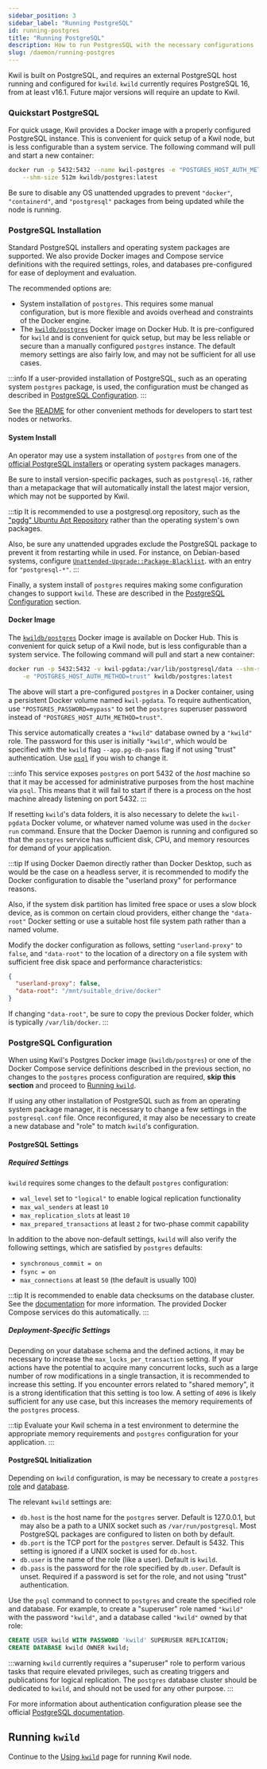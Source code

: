 ```yaml
---
sidebar_position: 3
sidebar_label: "Running PostgreSQL"
id: running-postgres
title: "Running PostgreSQL"
description: How to run PostgresSQL with the necessary configurations
slug: /daemon/running-postgres
---
```


Kwil is built on PostgreSQL, and requires an external PostgreSQL host running
and configured for `kwild`. `kwild` currently requires PostgreSQL 16, from at
least v16.1. Future major versions will require an update to Kwil.

### Quickstart PostgreSQL

For quick usage, Kwil provides a Docker image with a properly configured
PostgreSQL instance. This is convenient for quick setup of a Kwil node, but is
less configurable than a system service. The following command will pull and
start a new container:

```bash
docker run -p 5432:5432 --name kwil-postgres -e "POSTGRES_HOST_AUTH_METHOD=trust" \
    --shm-size 512m kwildb/postgres:latest
```

Be sure to disable any OS unattended upgrades to prevent `"docker"`, `"containerd"`, and
`"postgresql"` packages from being updated while the node is running.

### PostgreSQL Installation

Standard PostgreSQL installers and operating system packages are supported.
We also provide Docker images and Compose service definitions with the required
settings, roles, and databases pre-configured for ease of deployment and evaluation.

The recommended options are:

* System installation of `postgres`. This requires some manual configuration,
  but is more flexible and avoids overhead and constraints of the Docker engine.
* The [`kwildb/postgres`](https://hub.docker.com/r/kwildb/postgres) Docker image
  on Docker Hub. It is pre-configured for `kwild` and is convenient for quick
  setup, but may be less reliable or secure than a manually configured
  `postgres` instance. The default memory settings are also fairly low, and may
  not be sufficient for all use cases. 

:::info
If a user-provided installation of PostgreSQL, such as an operating system
`postgres` package, is used, the configuration must be changed as described in [PostgreSQL Configuration](#postgresql-configuration).
:::

See the [README](https://github.com/kwilteam/kwil-db/blob/main/README.md)
for other convenient methods for developers to start test nodes or networks.

#### System Install

An operator may use a system installation of `postgres` from one of the
[official PostgreSQL installers](https://www.postgresql.org/download/) or
operating system packages managers.

Be sure to install version-specific packages, such as `postgresql-16`, rather than
a metapackage that will automatically install the latest major version, which may
not be supported by Kwil.

:::tip
It is recommended to use a postgresql.org repository, such as the ["pgdg" Ubuntu
Apt Repository](https://wiki.postgresql.org/wiki/Apt) rather than the operating system's own packages.

Also, be sure any unattended upgrades exclude the PostgreSQL package to prevent
it from restarting while in used. For instance, on Debian-based systems,
configure
[`Unattended-Upgrade::Package-Blacklist`](https://help.ubuntu.com/community/AutomaticSecurityUpdates#Using_the_.22unattended-upgrades.22_package).
with an entry for `"postgresql-*"`.
:::

Finally, a system install of `postgres` requires making some configuration
changes to support `kwild`. These are described in the [PostgreSQL Configuration](#postgresql-configuration) section.

#### Docker Image

The [`kwildb/postgres`](https://hub.docker.com/r/kwildb/postgres) Docker image
is available on Docker Hub. This is convenient for quick setup of a Kwil node,
but is less configurable than a system service. The following command will pull
and start a new container:

```bash
docker run -p 5432:5432 -v kwil-pgdata:/var/lib/postgresql/data --shm-size 512m \
    -e "POSTGRES_HOST_AUTH_METHOD=trust" kwildb/postgres:latest
```

The above will start a pre-configured `postgres` in a Docker container, using a
persistent Docker volume named `kwil-pgdata`. To require authentication, use
`"POSTGRES_PASSWORD=mypass"` to set the `postgres` superuser password instead
of `"POSTGRES_HOST_AUTH_METHOD=trust"`.

This service automatically creates a `"kwild"` database owned by a `"kwild"`
role. The password for this user is initially `"kwild"`, which would be
specified with the `kwild` flag `--app.pg-db-pass` flag if not using "trust" authentication.
Use [`psql`](https://www.postgresql.org/docs/current/app-psql.html) if you wish to change it.

:::info
This service exposes `postgres` on port 5432 of the *host* machine so that it
may be accessed for administrative purposes from the host machine via `psql`.
This means that it will fail to start if there is a process on the host machine
already listening on port 5432.
:::

If resetting `kwild`'s data folders, it is also necessary to delete the
`kwil-pgdata` Docker volume, or whatever named volume was used in the `docker run`
command. Ensure that the Docker Daemon is running and configured so that
the `postgres` service has sufficient disk, CPU, and memory resources for demand
of your application.

:::tip
If using Docker Daemon directly rather than Docker Desktop, such as would be the
case on a headless server, it is recommended to modify the Docker configuration
to disable the "userland proxy" for performance reasons.

Also, if the system disk partition has limited free space or uses a slow block
device, as is common on certain cloud providers, either change the `"data-root"`
Docker setting or use a suitable host file system path rather than a named volume.

Modify the docker configuration as follows, setting `"userland-proxy"` to
`false`, and `"data-root"` to the location of a directory on a file system with
sufficient free disk space and performance characteristics:

```json title="/etc/docker/daemon.json"
{
  "userland-proxy": false,
  "data-root": "/mnt/suitable_drive/docker"
}
```

If changing `"data-root"`, be sure to copy the previous Docker folder, which is
typically `/var/lib/docker`.
:::

### PostgreSQL Configuration

When using Kwil's Postgres Docker image (`kwildb/postgres`) or one of the Docker Compose service definitions described in the
previous section, no changes to the `postgres` process configuration are
required, **skip this section** and proceed to [Running `kwild`](#running-kwild).

If using any other installation of PostgreSQL such as from an operating system
package manager, it is necessary to change a few settings in the
`postgresql.conf` file. Once reconfigured, it may also be necessary to create a
new database and "role" to match `kwild`'s configuration.

#### PostgreSQL Settings

##### Required Settings

`kwild` requires some changes to the default `postgres` configuration:

- `wal_level` set to `"logical"` to enable logical replication functionality
- `max_wal_senders` at least `10`
- `max_replication_slots` at least `10`
- `max_prepared_transactions` at least `2` for two-phase commit capability

In addition to the above non-default settings, `kwild` will also verify the
following settings, which are satisfied by `postgres` defaults:

- `synchronous_commit = on`
- `fsync = on`
- `max_connections` at least `50` (the default is usually 100)

:::tip
It is recommended to enable data checksums on the database cluster.
See the [documentation](https://www.postgresql.org/docs/current/checksums.html) for more information.
The provided Docker Compose services do this automatically.
:::

##### Deployment-Specific Settings

Depending on your database schema and the defined actions, it may be necessary
to increase the `max_locks_per_transaction` setting.  If your actions have the
potential to acquire many concurrent locks, such as a large number of row
modifications in a single transaction, it is recommended to increase this
setting. If you encounter errors related to "shared memory", it is a strong
identification that this setting is too low. A setting of `4096` is likely
sufficient for any use case, but this increases the memory requirements of the
`postgres` process.

:::tip
Evaluate your Kwil schema in a test environment to determine the appropriate
memory requirements and `postgres` configuration for your application.
:::

#### PostgreSQL Initialization

Depending on `kwild` configuration, is may be necessary to create a `postgres`
[role](https://www.postgresql.org/docs/16/user-manag.html) and
[database](https://www.postgresql.org/docs/16/manage-ag-overview.html).

The relevant `kwild` settings are:

- `db.host` is the host name for the `postgres` server. Default is
  127.0.0.1, but may also be a path to a UNIX socket such as `/var/run/postgresql`.
  Most PostgreSQL packages are configured to listen on both by default.
- `db.port` is the TCP port for the `postgres` server. Default is 5432.
  This setting is ignored if a UNIX socket is used for `db.host`.
- `db.user` is the name of the role (like a user). Default is `kwild`.
- `db.pass` is the password for the role specified by `db.user`.
  Default is unset. Required if a password is set for the role, and not using
  "trust" authentication.

Use the `psql` command to connect to `postgres` and create the specified role and
database. For example, to create a "superuser" role named `"kwild"` with the
password `"kwild"`, and a database called `"kwild"` owned by that role:

```sql
CREATE USER kwild WITH PASSWORD 'kwild' SUPERUSER REPLICATION;
CREATE DATABASE kwild OWNER kwild;
```

:::warning
`kwild` currently requires a "superuser" role to perform various
tasks that require elevated privileges, such as creating triggers and
publications for logical replication. The `postgres` database cluster
should be dedicated to `kwild`, and should not be used for any other purpose.
:::

For more information about authentication configuration please see
the official [PostgreSQL documentation](https://www.postgresql.org/docs/16/auth-pg-hba-conf.html).

## Running `kwild`

Continue to the [Using `kwild`](/docs/daemon/kwild) page for running Kwil node.
